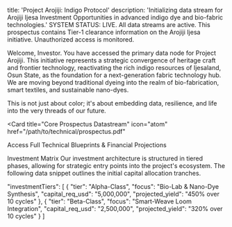 title: 'Project Arojiji: Indigo Protocol' description: 'Initializing data stream for Arojiji Ijesa Investment Opportunities in advanced indigo dye and bio-fabric technologies.'
<Note>
SYSTEM STATUS: LIVE. All data streams are active. This prospectus contains Tier-1 clearance information on the Arojiji Ijesa initiative. Unauthorized access is monitored.
</Note>

Welcome, Investor.
You have accessed the primary data node for Project Arojiji. This initiative represents a strategic convergence of heritage craft and frontier technology, reactivating the rich indigo resources of Ijesaland, Osun State, as the foundation for a next-generation fabric technology hub. We are moving beyond traditional dyeing into the realm of bio-fabrication, smart textiles, and sustainable nano-dyes.

This is not just about color; it's about embedding data, resilience, and life into the very threads of our future.

<Card
title="Core Prospectus Datastream"
icon="atom"
href="/path/to/technical/prospectus.pdf"

Access Full Technical Blueprints & Financial Projections
</Card>

Investment Matrix
Our investment architecture is structured in tiered phases, allowing for strategic entry points into the project's ecosystem. The following data snippet outlines the initial capital allocation tranches.

"investmentTiers": [
  {
    "tier": "Alpha-Class",
    "focus": "Bio-Lab & Nano-Dye Synthesis",
    "capital_req_usd": "5,000,000",
    "projected_yield": "450% over 10 cycles"
  },
  {
    "tier": "Beta-Class",
    "focus": "Smart-Weave Loom Integration",
    "capital_req_usd": "2,500,000",
    "projected_yield": "320% over 10 cycles"
  }
]
